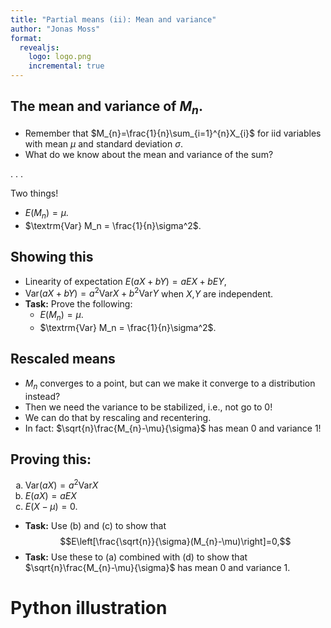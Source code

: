 ```yaml
---
title: "Partial means (ii): Mean and variance"
author: "Jonas Moss"
format:
  revealjs:
    logo: logo.png
    incremental: true   
---
```


## The mean and variance of $M_n$.
- Remember that $M_{n}=\frac{1}{n}\sum_{i=1}^{n}X_{i}$ for iid variables with
  mean $\mu$ and standard deviation $\sigma$.
- What do we know about the mean and variance of the sum?

. . .

Two things!

- $E(M_n) = \mu$.
- $\textrm{Var} M_n = \frac{1}{n}\sigma^2$.

## Showing this
- Linearity of expectation $E(aX+bY)=aEX+bEY$,
- $\textrm{Var} (aX+bY)=a^{2} \textrm{Var} X+b^{2}\textrm{Var} Y$ when $X$,$Y$ are independent.
- **Task:** Prove the following:
  - $E(M_n) = \mu$.
  - $\textrm{Var} M_n = \frac{1}{n}\sigma^2$.

## Rescaled means
- $M_{n}$ converges to a point, but can we make it converge to a distribution instead?
- Then we need the variance to be stabilized, i.e., not go to $0$!
- We can do that by rescaling and recentering.
- In fact: $\sqrt{n}\frac{M_{n}-\mu}{\sigma}$ has mean $0$ and variance $1$!

## Proving this:
(a) $\text{Var} (aX)=a^{2}\text{Var} X$
(b) $E(aX)=aEX$ 
(c) $E(X-\mu) = 0$.
- **Task:** Use (b) and (c) to show that $$E\left[\frac{\sqrt{n}}{\sigma}(M_{n}-\mu)\right]=0,$$
- **Task:** Use these to (a) combined with (d) to show that $\sqrt{n}\frac{M_{n}-\mu}{\sigma}$ has mean $0$ and variance $1$.

# Python illustration